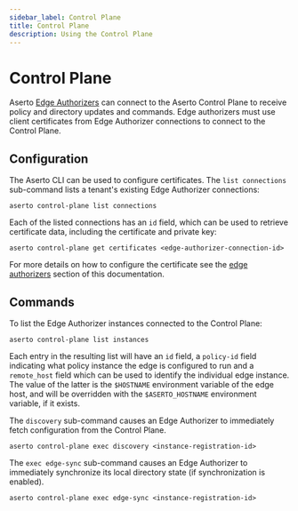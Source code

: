 ```yaml
---
sidebar_label: Control Plane
title: Control Plane
description: Using the Control Plane
---
```


# Control Plane

Aserto [Edge Authorizers](/docs/edge-authorizers/overview) can connect to the Aserto Control Plane to receive policy and
directory updates and commands. Edge authorizers must use client certificates from Edge Authorizer connections to
connect to the Control Plane.

## Configuration

The Aserto CLI can be used to configure certificates. The `list connections` sub-command lists a tenant's existing
Edge Authorizer connections:

```
aserto control-plane list connections
```

Each of the listed connections has an `id` field, which can be used to retrieve certificate data, including the
certificate and private key:

```
aserto control-plane get certificates <edge-authorizer-connection-id>
```

For more details on how to configure the certificate see the [edge
authorizers](/docs/edge-authorizers/security-and-management) section of this documentation.

## Commands

To list the Edge Authorizer instances connected to the Control Plane:
```
aserto control-plane list instances
```

Each entry in the resulting list will have an `id` field, a `policy-id` field indicating what policy instance the edge
is configured to run and a `remote_host` field which can be used to identify the individual edge instance. The value of
the latter is the `$HOSTNAME` environment variable of the edge host, and will be overridden with the `$ASERTO_HOSTNAME`
environment variable, if it exists.

The `discovery` sub-command causes an Edge Authorizer to immediately fetch configuration from the Control Plane.
```
aserto control-plane exec discovery <instance-registration-id>
```

The `exec edge-sync` sub-command causes an Edge Authorizer to immediately synchronize its local directory state (if
synchronization is enabled).
```
aserto control-plane exec edge-sync <instance-registration-id>
```
